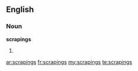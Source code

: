 ==English==

===Noun===
'''scrapings'''

# {{plural of|[[scraping]]}}

[[ar:scrapings]]
[[fr:scrapings]]
[[my:scrapings]]
[[te:scrapings]]